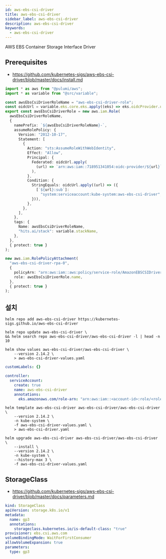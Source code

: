 ```yaml
---
id: aws-ebs-csi-driver
title: aws-ebs-csi-driver
sidebar_label: aws-ebs-csi-driver
description: aws-ebs-csi-driver
keywords:
  - aws-ebs-csi-driver
---
```


AWS EBS Container Storage Interface Driver

## Prerequisites

- https://github.com/kubernetes-sigs/aws-ebs-csi-driver/blob/master/docs/install.md

```typescript
import * as aws from "@pulumi/aws";
import * as variable from "@src/variable";

const awsEbsCsiDriverRoleName = "aws-ebs-csi-driver-role";
const oidcUrl = variable.eks.core.eks.apply((eks) => eks.oidcProvider.url);
export const awsEbsCsiDriverRole = new aws.iam.Role(
  awsEbsCsiDriverRoleName,
  {
    namePrefix: `${awsEbsCsiDriverRoleName}-`,
    assumeRolePolicy: {
      Version: "2012-10-17",
      Statement: [
        {
          Action: "sts:AssumeRoleWithWebIdentity",
          Effect: "Allow",
          Principal: {
            Federated: oidcUrl.apply(
              (url) => `arn:aws:iam::718951341054:oidc-provider/${url}`
            ),
          },
          Condition: {
            StringEquals: oidcUrl.apply((url) => ({
              [`${url}:sub`]:
                "system:serviceaccount:kube-system:aws-ebs-csi-driver",
            })),
          },
        },
      ],
    },
    tags: {
      Name: awsEbsCsiDriverRoleName,
      "hits.ai/stack": variable.stackName,
    },
  },
  { protect: true }
);

new aws.iam.RolePolicyAttachment(
  "aws-ebs-csi-driver-rpa-0",
  {
    policyArn: "arn:aws:iam::aws:policy/service-role/AmazonEBSCSIDriverPolicy",
    role: awsEbsCsiDriverRole.name,
  },
  { protect: true }
);
```

## 설치

```shell
helm repo add aws-ebs-csi-driver https://kubernetes-sigs.github.io/aws-ebs-csi-driver
```

```shell
helm repo update aws-ebs-csi-driver \
&& helm search repo aws-ebs-csi-driver/aws-ebs-csi-driver -l | head -n 10
```

```shell
helm show values aws-ebs-csi-driver/aws-ebs-csi-driver \
    --version 2.14.2 \
    > aws-ebs-csi-driver-values.yaml
```

```yaml title="aws-ebs-csi-driver-values.yaml"
customLabels: {}

controller:
  serviceAccount:
    create: true
    name: aws-ebs-csi-driver
    annotations:
      eks.amazonaws.com/role-arn: "arn:aws:iam::<account-id>:role/<role-name>"
```

```shell
helm template aws-ebs-csi-driver aws-ebs-csi-driver/aws-ebs-csi-driver \
    --version 2.14.2 \
    -n kube-system \
    -f aws-ebs-csi-driver-values.yaml \
    > aws-ebs-csi-driver.yaml
```

```shell
helm upgrade aws-ebs-csi-driver aws-ebs-csi-driver/aws-ebs-csi-driver \
    --install \
    --version 2.14.2 \
    -n kube-system \
    --history-max 3 \
    -f aws-ebs-csi-driver-values.yaml
```

## StorageClass

- https://github.com/kubernetes-sigs/aws-ebs-csi-driver/blob/master/docs/parameters.md

```yaml
kind: StorageClass
apiVersion: storage.k8s.io/v1
metadata:
  name: gp3
  annotations:
    storageclass.kubernetes.io/is-default-class: "true"
provisioner: ebs.csi.aws.com
volumeBindingMode: WaitForFirstConsumer
allowVolumeExpansion: true
parameters:
  type: gp3
```
